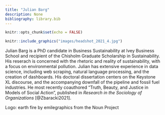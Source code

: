 ```yaml
---
title: "Julian Barg"
description: None
bibliography: library.bib
---
```


```r
knitr::opts_chunk$set(echo = FALSE)
```

::: {.floatting}

```r
knitr::include_graphics("images/headshot_2021_4.jpg")
```

Julian Barg is a PhD candidate in Business Sustainability at Ivey Business School and recipient of the Chisholm Graduate Scholarship in Sustainability. His reserach is concerned with the rhetoric and reality of sustainability, with a focus on environmental pollution. Julian has extensive experience in data science, including web scraping, natural language processing, and the creation of dashboards. His doctoral dissertation centers on the Keystone XL discourse, and the accompanying downfall of the pipeline and fossil fuel industries. He most recently coauthored "Truth, Beauty, and Justice in Models of Social Action", published in *Research in the Sociology of Organizations* [@Zbaracki2021].

:::

Logo: earth fire by emilegraphics from the Noun Project
